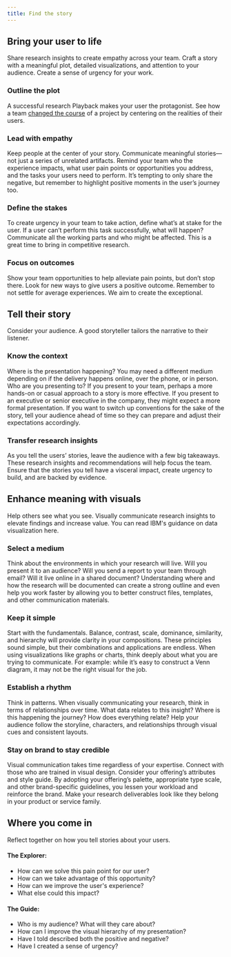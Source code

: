 ```yaml
---
title: Find the story
---
```


## Bring your user to life

Share research insights to create empathy across your team. Craft a story with a meaningful plot, detailed visualizations, and attention to your audience. Create a sense of urgency for your work.

### Outline the plot

A successful research Playback makes your user the protagonist. See how a team [changed the course](https://medium.com/enterprise-design-thinking/project-monocle-a-case-for-design-research-f86a1a08df2e) of a project by centering on the realities of their users.

### Lead with empathy

Keep people at the center of your story. Communicate meaningful stories—not just a series of unrelated artifacts. Remind your team who the experience impacts, what user pain points or opportunities you address, and the tasks your users need to perform. It’s tempting to only share the negative, but remember to highlight positive moments in the user’s journey too.

### Define the stakes

To create urgency in your team to take action, define what’s at stake for the user. If a user can’t perform this task successfully, what will happen? Communicate all the working parts and who might be affected. This is a great time to bring in competitive research.

### Focus on outcomes

Show your team opportunities to help alleviate pain points, but don’t stop there. Look for new ways to give users a positive outcome. Remember to not settle for average experiences. We aim to create the exceptional.

## Tell their story

Consider your audience. A good storyteller tailors the narrative to their listener.

### Know the context

Where is the presentation happening? You may need a different medium depending on if the delivery happens online, over the phone, or in person. Who are you presenting to? If you present to your team, perhaps a more hands-on or casual approach to a story is more effective. If you present to an executive or senior executive in the company, they might expect a more formal presentation. If you want to switch up conventions for the sake of the story, tell your audience ahead of time so they can prepare and adjust their expectations accordingly.

### Transfer research insights

As you tell the users’ stories, leave the audience with a few big takeaways. These research insights and recommendations will help focus the team. Ensure that the stories you tell have a visceral impact, create urgency to build, and are backed by evidence.

## Enhance meaning with visuals

Help others see what you see. Visually communicate research insights to elevate findings and increase value. You can read IBM's guidance on data visualization here.

### Select a medium

Think about the environments in which your research will live. Will you present it to an audience? Will you send a report to your team through email? Will it live online in a shared document? Understanding where and how the research will be documented can create a strong outline and even help you work faster by allowing you to better construct files, templates, and other communication materials.

### Keep it simple

Start with the fundamentals. Balance, contrast, scale, dominance, similarity, and hierarchy will provide clarity in your compositions. These principles sound simple, but their combinations and applications are endless. When using visualizations like graphs or charts, think deeply about what you are trying to communicate. For example: while it’s easy to construct a Venn diagram, it may not be the right visual for the job.

### Establish a rhythm

Think in patterns. When visually communicating your research, think in terms of relationships over time. What data relates to this insight? Where is this happening the journey? How does everything relate? Help your audience follow the storyline, characters, and relationships through visual cues and consistent layouts.

### Stay on brand to stay credible

Visual communication takes time regardless of your expertise. Connect with those who are trained in visual design. Consider your offering’s attributes and style guide. By adopting your offering’s palette, appropriate type scale, and other brand-specific guidelines, you lessen your workload and reinforce the brand. Make your research deliverables look like they belong in your product or service family.

## Where you come in

Reflect together on how you tell stories about your users.

#### The Explorer:

- How can we solve this pain point for our user?
- How can we take advantage of this opportunity?
- How can we improve the user's experience?
- What else could this impact?

#### The Guide:

- Who is my audience? What will they care about?
- How can I improve the visual hierarchy of my presentation?
- Have I told described both the positive and negative?
- Have I created a sense of urgency?
